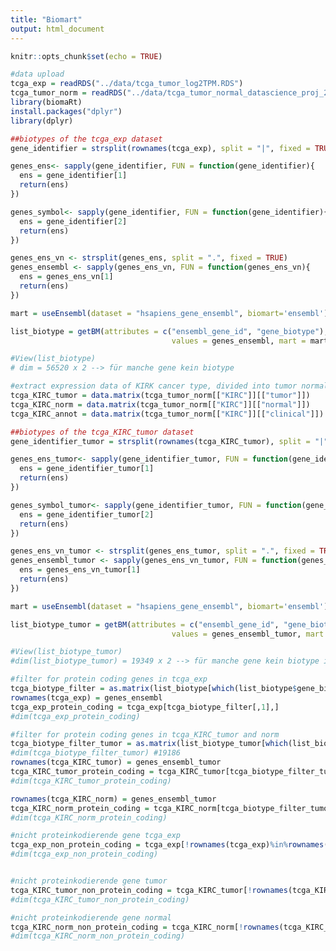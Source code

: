 ```yaml
---
title: "Biomart"
output: html_document
---
```


```r
knitr::opts_chunk$set(echo = TRUE)
```

```r
#data upload
tcga_exp = readRDS("../data/tcga_tumor_log2TPM.RDS")
tcga_tumor_norm = readRDS("../data/tcga_tumor_normal_datascience_proj_2022.RDS")
library(biomaRt)
install.packages("dplyr")
library(dplyr)
```


```r
##biotypes of the tcga_exp dataset
gene_identifier = strsplit(rownames(tcga_exp), split = "|", fixed = TRUE)

genes_ens<- sapply(gene_identifier, FUN = function(gene_identifier){
  ens = gene_identifier[1]
  return(ens)
})

genes_symbol<- sapply(gene_identifier, FUN = function(gene_identifier){
  ens = gene_identifier[2]
  return(ens)
})

genes_ens_vn <- strsplit(genes_ens, split = ".", fixed = TRUE)
genes_ensembl <- sapply(genes_ens_vn, FUN = function(genes_ens_vn){
  ens = genes_ens_vn[1]
  return(ens)
})

mart = useEnsembl(dataset = "hsapiens_gene_ensembl", biomart='ensembl')

list_biotype = getBM(attributes = c("ensembl_gene_id", "gene_biotype"), filters = "ensembl_gene_id", 
                                    values = genes_ensembl, mart = mart, useCache = FALSE)

#View(list_biotype)
# dim = 56520 x 2 --> für manche gene kein biotype
```


```r
#extract expression data of KIRK cancer type, divided into tumor normal and annotation data, one data frame each
tcga_KIRC_tumor = data.matrix(tcga_tumor_norm[["KIRC"]][["tumor"]])
tcga_KIRC_norm = data.matrix(tcga_tumor_norm[["KIRC"]][["normal"]])
tcga_KIRC_annot = data.matrix(tcga_tumor_norm[["KIRC"]][["clinical"]])

```

```r
##biotypes of the tcga_KIRC_tumor dataset
gene_identifier_tumor = strsplit(rownames(tcga_KIRC_tumor), split = "|", fixed = TRUE)

genes_ens_tumor<- sapply(gene_identifier_tumor, FUN = function(gene_identifier_tumor){
  ens = gene_identifier_tumor[1]
  return(ens)
})

genes_symbol_tumor<- sapply(gene_identifier_tumor, FUN = function(gene_identifier_tumor){
  ens = gene_identifier_tumor[2]
  return(ens)
})

genes_ens_vn_tumor <- strsplit(genes_ens_tumor, split = ".", fixed = TRUE)
genes_ensembl_tumor <- sapply(genes_ens_vn_tumor, FUN = function(genes_ens_vn_tumor){
  ens = genes_ens_vn_tumor[1]
  return(ens)
})

mart = useEnsembl(dataset = "hsapiens_gene_ensembl", biomart='ensembl')

list_biotype_tumor = getBM(attributes = c("ensembl_gene_id", "gene_biotype"), filters = "ensembl_gene_id", 
                                    values = genes_ensembl_tumor, mart = mart, useCache = FALSE)

#View(list_biotype_tumor)
#dim(list_biotype_tumor) = 19349 x 2 --> für manche gene kein biotype in der datenbank, Lösung überlegen?

```
```r
#filter for protein coding genes in tcga_exp
tcga_biotype_filter = as.matrix(list_biotype[which(list_biotype$gene_biotype=="protein_coding"),])
rownames(tcga_exp) = genes_ensembl
tcga_exp_protein_coding = tcga_exp[tcga_biotype_filter[,1],]
#dim(tcga_exp_protein_coding)

#filter for protein coding genes in tcga_KIRC_tumor and norm
tcga_biotype_filter_tumor = as.matrix(list_biotype_tumor[which(list_biotype_tumor$gene_biotype=="protein_coding"),])
#dim(tcga_biotype_filter_tumor) #19186
rownames(tcga_KIRC_tumor) = genes_ensembl_tumor
tcga_KIRC_tumor_protein_coding = tcga_KIRC_tumor[tcga_biotype_filter_tumor[,1],]
#dim(tcga_KIRC_tumor_protein_coding)

rownames(tcga_KIRC_norm) = genes_ensembl_tumor
tcga_KIRC_norm_protein_coding = tcga_KIRC_norm[tcga_biotype_filter_tumor[,1],]
#dim(tcga_KIRC_norm_protein_coding)

#nicht proteinkodierende gene tcga_exp
tcga_exp_non_protein_coding = tcga_exp[!rownames(tcga_exp)%in%rownames(tcga_exp_protein_coding),]
#dim(tcga_exp_non_protein_coding)


#nicht proteinkodierende gene tumor
tcga_KIRC_tumor_non_protein_coding = tcga_KIRC_tumor[!rownames(tcga_KIRC_tumor)%in%rownames(tcga_KIRC_norm_protein_coding),]
#dim(tcga_KIRC_tumor_non_protein_coding)

#nicht proteinkodierende gene normal
tcga_KIRC_norm_non_protein_coding = tcga_KIRC_norm[!rownames(tcga_KIRC_norm)%in%rownames(tcga_KIRC_norm_protein_coding),]
#dim(tcga_KIRC_norm_non_protein_coding)

```

